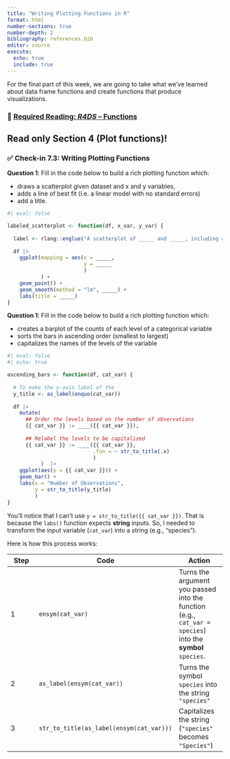 ```yaml
---
title: "Writing Plotting Functions in R"
format: html
number-sections: true
number-depth: 2
bibliography: references.bib
editor: source
execute: 
  echo: true
  include: true
---
```


For the final part of this week, we are going to take what we've learned about data frame functions and create functions that produce visualizations.

### 📖 [Required Reading: *R4DS* -- Functions](https://r4ds.hadley.nz/functions#plot-functions)

::: callout-caution
# Read only Section 4 (Plot functions)!
:::

### ✅ **Check-in 7.3: Writing Plotting Functions**

**Question 1**: Fill in the code below to build a rich plotting function which:

-   draws a scatterplot given dataset and x and y variables,
-   adds a line of best fit (i.e. a linear model with no standard errors)
-   add a title.

```r
#| eval: false

labeled_scatterplot <- function(df, x_var, y_var) {
  
  label <- rlang::englue("A scatterplot of _____ and _____, including a line of best fit.")
  
  df |> 
    ggplot(mapping = aes(x = _____, 
                         y = _____
                         )
           ) + 
    geom_point() + 
    geom_smooth(method = "lm", _____) +
    labs(title = _____)
}
```

**Question 1**: Fill in the code below to build a rich plotting function which:

-   creates a barplot of the counts of each level of a categorical variable
-   sorts the bars in ascending order (smallest to largest)
-   capitalizes the names of the levels of the variable

```r
#| eval: false
#| echo: true

ascending_bars <- function(df, cat_var) {
  
  # To make the y-axis label of the 
  y_title <- as_label(enquo(cat_var))
  
  df |> 
    mutate(
      ## Order the levels based on the number of observations
      {{ cat_var }} := ____({{ cat_var }}),
      
      ## Relabel the levels to be capitalized 
      {{ cat_var }} := ____({{ cat_var }}, 
                            .fun = ~ str_to_title(.x)
                            )
           )  |>
    ggplot(aes(y = {{ cat_var }})) +
    geom_bar() +
    labs(x = "Number of Observations",
         y = str_to_title(y_title)
         )
}
```

<!-- (A) `fct_infreq` -- orders levels based on number of observations (largest first) -->
<!-- (B) `fct_relabel` -- uses a function to do the relabeling -->

::: callout-tip
You'll notice that I can't use `y = str_to_title({{ cat_var }})`. That is because the `labs()` function expects **string** inputs. So, I needed to transform the input variable (`cat_var`) into a string (e.g., "species").

Here is how this process works:

| Step | Code | Action |
|--------------|----------------------------|------------------|
| 1 | `ensym(cat_var)` | Turns the argument you passed into the function (e.g., `cat_var = species`) into the **symbol** `species`. |
| 2 | `as_label(ensym(cat_var))` | Turns the symbol `species` into the string `"species"` |
| 3 | `str_to_title(as_label(ensym(cat_var)))` | Capitalizes the string (`"species"` becomes `"Species"`) |
:::
